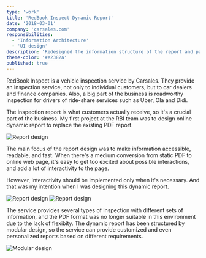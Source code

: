 ```yaml
---
type: 'work'
title: 'RedBook Inspect Dynamic Report'
date: '2018-03-01'
company: 'carsales.com'
responsibilities:
  - 'Information Architecture'
  - 'UI design'
description: 'Redesigned the information structure of the report and participated in the process of converting it from print to digital.'
theme-color: '#e2382a'
published: true
---
```



RedBook Inspect is a vehicle inspection service by Carsales. They provide an inspection service, not only to individual customers, but to car dealers and finance companies. Also, a big part of the business is roadworthy inspection for drivers of ride-share services such as Uber, Ola and Didi.

The inspection report is what customers actually receive, so it's a crucial part of the business. My first project at the RBI team was to design online dynamic report to replace the existing PDF report.

<ImageContainer noCaption>

![Report design](works-rbi-report-01.png)

</ImageContainer>

The main focus of the report design was to make information accessible, readable, and fast. When there's a medium conversion from static PDF to online web page, it's easy to get too excited about possible interactions, and add a lot of interactivity to the page.

However, interactivity should be implemented only when it's necessary. And that was my intention when I was designing this dynamic report.

<ImageContainer grid={2} noCaption>

![Report design](works-rbi-report-02.png)
![Report design](works-rbi-report-03.png)

</ImageContainer>

The service provides several types of inspection with different sets of information, and the PDF format was no longer suitable in this environment due to the lack of flexibity. The dynamic report has been structured by modular design, so the service can provide customized and even personalized reports based on different requirements.

<ImageContainer size="large" noCaption>

![Modular design](works-rbi-report-04.png)

</ImageContainer>